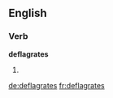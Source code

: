 
==English==

===Verb===
'''deflagrates'''

# {{third-person singular of|deflagrate}}

[[de:deflagrates]]
[[fr:deflagrates]]